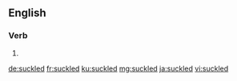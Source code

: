 ==English==

===Verb===
{{head|en|verb form}}

# {{en-past of|suckle}}

[[de:suckled]]
[[fr:suckled]]
[[ku:suckled]]
[[mg:suckled]]
[[ja:suckled]]
[[vi:suckled]]